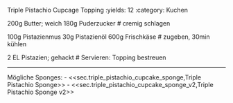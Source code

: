 Triple Pistachio Cupcage Topping
:yields: 12
:category: Kuchen

200g Butter; weich
180g Puderzucker
# cremig schlagen

100g Pistazienmus
30g Pistazienöl
600g Frischkäse
# zugeben, 30min kühlen

2 EL Pistazien; gehackt
# Servieren: Topping bestreuen

---
Mögliche Sponges:
- <<sec.triple_pistachio_cupcake_sponge,Triple Pistachio Sponge>>
- <<sec.triple_pistachio_cupcake_sponge_v2,Triple Pistachio Sponge v2>>


